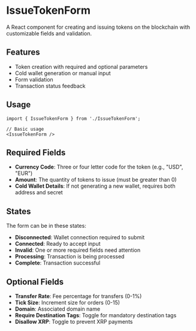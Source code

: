 # IssueTokenForm

A React component for creating and issuing tokens on the blockchain with customizable fields and validation.

## Features

- Token creation with required and optional parameters
- Cold wallet generation or manual input
- Form validation
- Transaction status feedback

## Usage

```tsx
import { IssueTokenForm } from './IssueTokenForm';

// Basic usage
<IssueTokenForm />
```

## Required Fields

- **Currency Code**: Three or four letter code for the token (e.g., "USD", "EUR")
- **Amount**: The quantity of tokens to issue (must be greater than 0)
- **Cold Wallet Details**: If not generating a new wallet, requires both address and secret


## States

The form can be in these states:

- **Disconnected**: Wallet connection required to submit
- **Connected**: Ready to accept input
- **Invalid**: One or more required fields need attention
- **Processing**: Transaction is being processed
- **Complete**: Transaction successful



## Optional Fields

- **Transfer Rate**: Fee percentage for transfers (0-1%)
- **Tick Size**: Increment size for orders (0-15)
- **Domain**: Associated domain name
- **Require Destination Tags**: Toggle for mandatory destination tags
- **Disallow XRP**: Toggle to prevent XRP payments

